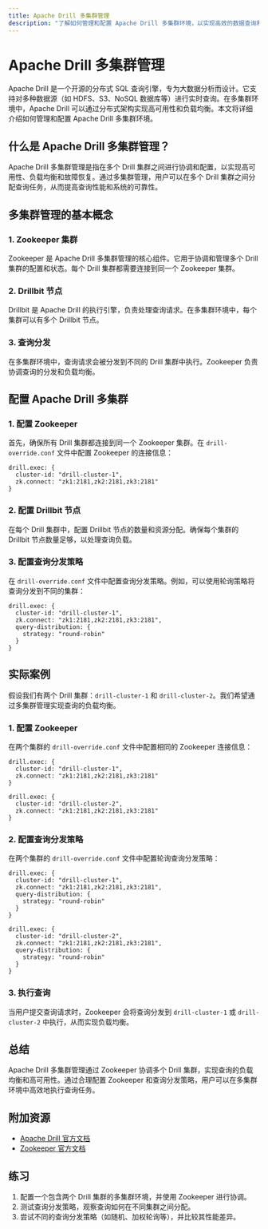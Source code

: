 ```yaml
---
title: Apache Drill 多集群管理
description: "了解如何管理和配置 Apache Drill 多集群环境，以实现高效的数据查询和分析。"
---
```


# Apache Drill 多集群管理

Apache Drill 是一个开源的分布式 SQL 查询引擎，专为大数据分析而设计。它支持对多种数据源（如 HDFS、S3、NoSQL 数据库等）进行实时查询。在多集群环境中，Apache Drill 可以通过分布式架构实现高可用性和负载均衡。本文将详细介绍如何管理和配置 Apache Drill 多集群环境。

## 什么是 Apache Drill 多集群管理？

Apache Drill 多集群管理是指在多个 Drill 集群之间进行协调和配置，以实现高可用性、负载均衡和故障恢复。通过多集群管理，用户可以在多个 Drill 集群之间分配查询任务，从而提高查询性能和系统的可靠性。

## 多集群管理的基本概念

### 1. Zookeeper 集群
Zookeeper 是 Apache Drill 多集群管理的核心组件。它用于协调和管理多个 Drill 集群的配置和状态。每个 Drill 集群都需要连接到同一个 Zookeeper 集群。

### 2. Drillbit 节点
Drillbit 是 Apache Drill 的执行引擎，负责处理查询请求。在多集群环境中，每个集群可以有多个 Drillbit 节点。

### 3. 查询分发
在多集群环境中，查询请求会被分发到不同的 Drill 集群中执行。Zookeeper 负责协调查询的分发和负载均衡。

## 配置 Apache Drill 多集群

### 1. 配置 Zookeeper
首先，确保所有 Drill 集群都连接到同一个 Zookeeper 集群。在 `drill-override.conf` 文件中配置 Zookeeper 的连接信息：

```plaintext
drill.exec: {
  cluster-id: "drill-cluster-1",
  zk.connect: "zk1:2181,zk2:2181,zk3:2181"
}
```

### 2. 配置 Drillbit 节点
在每个 Drill 集群中，配置 Drillbit 节点的数量和资源分配。确保每个集群的 Drillbit 节点数量足够，以处理查询负载。

### 3. 配置查询分发策略
在 `drill-override.conf` 文件中配置查询分发策略。例如，可以使用轮询策略将查询分发到不同的集群：

```plaintext
drill.exec: {
  cluster-id: "drill-cluster-1",
  zk.connect: "zk1:2181,zk2:2181,zk3:2181",
  query-distribution: {
    strategy: "round-robin"
  }
}
```

## 实际案例

假设我们有两个 Drill 集群：`drill-cluster-1` 和 `drill-cluster-2`。我们希望通过多集群管理实现查询的负载均衡。

### 1. 配置 Zookeeper
在两个集群的 `drill-override.conf` 文件中配置相同的 Zookeeper 连接信息：

```plaintext
drill.exec: {
  cluster-id: "drill-cluster-1",
  zk.connect: "zk1:2181,zk2:2181,zk3:2181"
}
```

```plaintext
drill.exec: {
  cluster-id: "drill-cluster-2",
  zk.connect: "zk1:2181,zk2:2181,zk3:2181"
}
```

### 2. 配置查询分发策略
在两个集群的 `drill-override.conf` 文件中配置轮询查询分发策略：

```plaintext
drill.exec: {
  cluster-id: "drill-cluster-1",
  zk.connect: "zk1:2181,zk2:2181,zk3:2181",
  query-distribution: {
    strategy: "round-robin"
  }
}
```

```plaintext
drill.exec: {
  cluster-id: "drill-cluster-2",
  zk.connect: "zk1:2181,zk2:2181,zk3:2181",
  query-distribution: {
    strategy: "round-robin"
  }
}
```

### 3. 执行查询
当用户提交查询请求时，Zookeeper 会将查询分发到 `drill-cluster-1` 或 `drill-cluster-2` 中执行，从而实现负载均衡。

## 总结

Apache Drill 多集群管理通过 Zookeeper 协调多个 Drill 集群，实现查询的负载均衡和高可用性。通过合理配置 Zookeeper 和查询分发策略，用户可以在多集群环境中高效地执行查询任务。

## 附加资源

- [Apache Drill 官方文档](https://drill.apache.org/docs/)
- [Zookeeper 官方文档](https://zookeeper.apache.org/doc/current/)

## 练习

1. 配置一个包含两个 Drill 集群的多集群环境，并使用 Zookeeper 进行协调。
2. 测试查询分发策略，观察查询如何在不同集群之间分配。
3. 尝试不同的查询分发策略（如随机、加权轮询等），并比较其性能差异。
